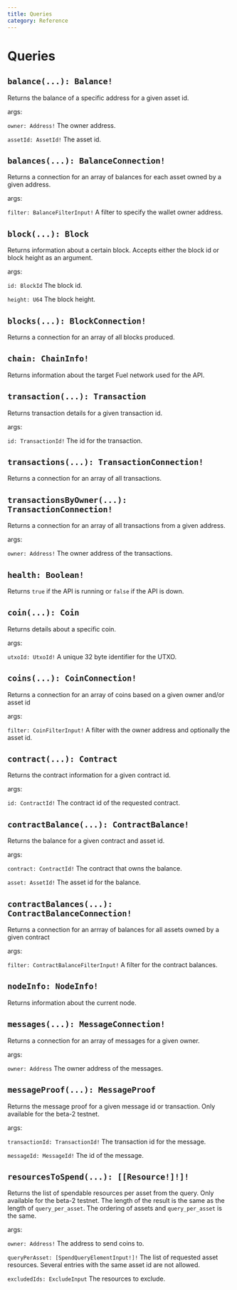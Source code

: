 ```yaml
---
title: Queries
category: Reference
---
```


# Queries

## `balance(...): Balance!`

Returns the balance of a specific address for a given asset id.

args:

`owner: Address!`
The owner address.

`assetId: AssetId!`
The asset id.

## `balances(...): BalanceConnection!`

Returns a connection for an array of balances for each asset owned by a given address.

args:

`filter: BalanceFilterInput!`
A filter to specify the wallet owner address.

## `block(...): Block`

Returns information about a certain block. Accepts either the block id or block height as an argument.

args:

`id: BlockId`
The block id.

`height: U64`
The block height.

## `blocks(...): BlockConnection!`

Returns a connection for an array of all blocks produced.

## `chain: ChainInfo!`

Returns information about the target Fuel network used for the API.

## `transaction(...): Transaction`

Returns transaction details for a given transaction id.

args:

`id: TransactionId!`
The id for the transaction.

## `transactions(...): TransactionConnection!`

Returns a connection for an array of all transactions.

## `transactionsByOwner(...): TransactionConnection!`

Returns a connection for an array of all transactions from a given address.

args:

`owner: Address!`
The owner address of the transactions.

## `health: Boolean!`

Returns `true` if the API is running or `false` if the API is down.

## `coin(...): Coin`

Returns details about a specific coin.

args:

`utxoId: UtxoId!`
A unique 32 byte identifier for the UTXO.

## `coins(...): CoinConnection!`

Returns a connection for an array of coins based on a given owner and/or asset id

args:

`filter: CoinFilterInput!`
A filter with the owner address and optionally the asset id.

## `contract(...): Contract`

Returns the contract information for a given contract id.

args:

`id: ContractId!`
The contract id of the requested contract.

## `contractBalance(...): ContractBalance!`

Returns the balance for a given contract and asset id.

args:

`contract: ContractId!`
The contract that owns the balance.

`asset: AssetId!`
The asset id for the balance.

## `contractBalances(...): ContractBalanceConnection!`

Returns a connection for an arrray of balances for all assets owned by a given contract

args:

`filter: ContractBalanceFilterInput!`
A filter for the contract balances.

## `nodeInfo: NodeInfo!`

Returns information about the current node.

## `messages(...): MessageConnection!`

Returns a connection for an array of messages for a given owner.

args:

`owner: Address`
The owner address of the messages.

## `messageProof(...): MessageProof`

Returns the message proof for a given message id or transaction. Only available for the beta-2 testnet.

args:

`transactionId: TransactionId!`
The transaction id for the message.

`messageId: MessageId!`
The id of the message.

## `resourcesToSpend(...): [[Resource!]!]!`

Returns the list of spendable resources per asset from the query. Only available for the beta-2 testnet. The length of the result is the same as the length of `query_per_asset`. The ordering of assets and `query_per_asset` is the same.

args:

`owner: Address!`
The address to send coins to.

`queryPerAsset: [SpendQueryElementInput!]!`
The list of requested asset resources. Several entries with the same asset id are not allowed.

`excludedIds: ExcludeInput`
The resources to exclude.
